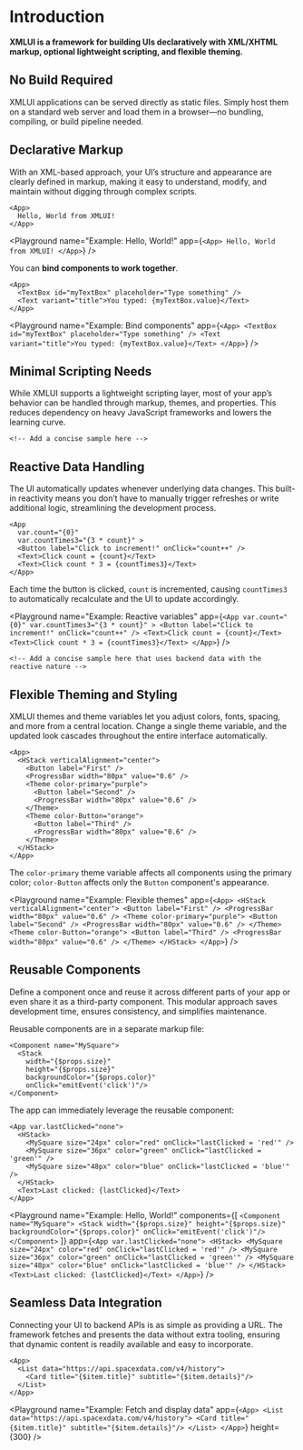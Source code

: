 
# Introduction

**XMLUI is a framework for building UIs declaratively with XML/XHTML markup, optional lightweight scripting, and flexible theming.**

## No Build Required

<Callout type="info" emoji="💡">
  XMLUI applications can be served directly as static files. Simply host them on a standard web server and load them in
  a browser—no bundling, compiling, or build pipeline needed.
</Callout>

## Declarative Markup

<Callout type="info" emoji="💡">
  With an XML-based approach, your UI’s structure and appearance are clearly defined in markup, making it easy to
  understand, modify, and maintain without digging through complex scripts.
</Callout>

```ueml copy
<App>
  Hello, World from XMLUI!
</App>
```

<Playground
  name="Example: Hello, World!"
  app={`
    <App>
      Hello, World from XMLUI!
    </App>
  `}
/>

You can **bind components to work together**.

```ueml copy /myTextBox/ /myTextBox.value/
<App>
  <TextBox id="myTextBox" placeholder="Type something" />
  <Text variant="title">You typed: {myTextBox.value}</Text>
</App>
```

<Playground
  name="Example: Bind components"
  app={`
    <App>
      <TextBox id="myTextBox" placeholder="Type something" />
      <Text variant="title">You typed: {myTextBox.value}</Text>
    </App>
  `}
/>

## Minimal Scripting Needs

<Callout type="info" emoji="💡">
  While XMLUI supports a lightweight scripting layer, most of your app’s behavior can be handled through markup, themes,
  and properties. This reduces dependency on heavy JavaScript frameworks and lowers the learning curve.
</Callout>

```ueml copy
<!-- Add a concise sample here -->
```

## Reactive Data Handling

<Callout type="info" emoji="💡">
  The UI automatically updates whenever underlying data changes. This built-in reactivity means you don’t have to
  manually trigger refreshes or write additional logic, streamlining the development process.
</Callout>

```ueml copy /countTimes3="{3 * count}"/ /countTimes3/
<App
  var.count="{0}"
  var.countTimes3="{3 * count}" >
  <Button label="Click to increment!" onClick="count++" />
  <Text>Click count = {count}</Text>
  <Text>Click count * 3 = {countTimes3}</Text>
</App>
```

Each time the button is clicked, `count` is incremented, causing `countTimes3` to automatically recalculate and the UI to update accordingly.

<Playground
  name="Example: Reactive variables"
  app={`
    <App
      var.count="{0}"
      var.countTimes3="{3 * count}" >
      <Button
        label="Click to increment!"
        onClick="count++" />
      <Text>Click count = {count}</Text>
      <Text>Click count * 3 = {countTimes3}</Text>
    </App>
  `}
/>

```ueml copy
<!-- Add a concise sample here that uses backend data with the reactive nature -->
```

## Flexible Theming and Styling

<Callout type="info" emoji="💡">
  XMLUI themes and theme variables let you adjust colors, fonts, spacing, and more from a central location. Change a
  single theme variable, and the updated look cascades throughout the entire interface automatically.
</Callout>

```ueml copy {5, 9}
<App>
  <HStack verticalAlignment="center">
    <Button label="First" />
    <ProgressBar width="80px" value="0.6" />
    <Theme color-primary="purple">
      <Button label="Second" />
      <ProgressBar width="80px" value="0.6" />
    </Theme>
    <Theme color-Button="orange">
      <Button label="Third" />
      <ProgressBar width="80px" value="0.6" />
    </Theme>
  </HStack>
</App>
```

The `color-primary` theme variable affects all components using the primary color; `color-Button` affects only the `Button` component's appearance.

<Playground
  name="Example: Flexible themes"
  app={`
    <App>
      <HStack verticalAlignment="center">
        <Button label="First" />
        <ProgressBar width="80px" value="0.6" />
        <Theme color-primary="purple">
          <Button label="Second" />
          <ProgressBar width="80px" value="0.6" />
        </Theme>
        <Theme color-Button="orange">
          <Button label="Third" />
          <ProgressBar width="80px" value="0.6" />
        </Theme>
      </HStack>
    </App>
  `}
/>

## Reusable Components

<Callout type="info" emoji="💡">
  Define a component once and reuse it across different parts of your app or even share it as a third-party component.
  This modular approach saves development time, ensures consistency, and simplifies maintenance.
</Callout>

Reusable components are in a separate markup file:

```ueml copy filename="components/MySquare.xmlui" /MySquare/
<Component name="MySquare">
  <Stack
    width="{$props.size}"
    height="{$props.size}"
    backgroundColor="{$props.color}"
    onClick="emitEvent('click')"/>
</Component>
```

The app can immediately leverage the reusable component:

```ueml copy filename="Main.xmlui" /MySquare/
<App var.lastClicked="none">
  <HStack>
    <MySquare size="24px" color="red" onClick="lastClicked = 'red'" />
    <MySquare size="36px" color="green" onClick="lastClicked = 'green'" />
    <MySquare size="48px" color="blue" onClick="lastClicked = 'blue'" />
  </HStack>
  <Text>Last clicked: {lastClicked}</Text>
</App>
```

<Playground
  name="Example: Hello, World!"
  components={[
    `
      <Component name="MySquare">
        <Stack
          width="{$props.size}"
          height="{$props.size}"
          backgroundColor="{$props.color}"
          onClick="emitEvent('click')"/>
      </Component>
    `
  ]}
  app={`
    <App var.lastClicked="none">
      <HStack>
        <MySquare size="24px" color="red" onClick="lastClicked = 'red'" />
        <MySquare size="36px" color="green" onClick="lastClicked = 'green'" />
        <MySquare size="48px" color="blue" onClick="lastClicked = 'blue'" />
      </HStack>
      <Text>Last clicked: {lastClicked}</Text>
    </App>
  `}
/>

## Seamless Data Integration

<Callout type="info" emoji="💡">
  Connecting your UI to backend APIs is as simple as providing a URL. The framework fetches and presents the data
  without extra tooling, ensuring that dynamic content is readily available and easy to incorporate.
</Callout>

```ueml copy /data=/
<App>
  <List data="https://api.spacexdata.com/v4/history">
    <Card title="{$item.title}" subtitle="{$item.details}"/>
  </List>
</App>
```

<Playground
  name="Example: Fetch and display data"
  app={`
    <App>
      <List data="https://api.spacexdata.com/v4/history">
        <Card title="{$item.title}" subtitle="{$item.details}"/>
      </List>
    </App>
  `}
  height={300}
/>
